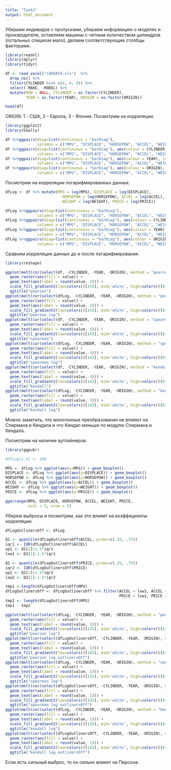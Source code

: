```yaml
---
title: "Task2"
output: html_document
---
```

Убираем индивидов с пропусками, убираем информацию о моделях и производителе,
оставляем машины с четным количеством цилиндров (остальных слишком мало), 
делаем соответствующие столбцы факторами.
```r
library(readxl)
library(dplyr)
library(tidyr)

df <- read_excel("CARDATA.xls")  %>% 
  drop_na() %>% 
  filter(CYLINDER %in% c(4, 6, 8)) %>% 
  select(-MAKE, -MODEL) %>% 
  mutate(ROW = NULL, CYLINDER = as.factor(CYLINDER), 
         YEAR = as.factor(YEAR), ORIGIN = as.factor(ORIGIN))

```

```r
head(df)
```
ORIGIN: 1 - США, 2 - Европа, 3 - Япония.
Посмотрим на корреляции.
```r
library(ggplot2)
library(GGally)

df %>%ggpairs(diag=list(continuous = "barDiag"),
              columns = c("MPG", "DISPLACE", "HORSEPOW", "ACCEL", "WEIGHT", "PRICE"))
df %>%ggpairs(diag=list(continuous = "barDiag"), aes(colour = CYLINDER), legend = 1,
              columns = c("MPG", "DISPLACE", "HORSEPOW", "ACCEL", "WEIGHT", "PRICE"))
df %>%ggpairs(diag=list(continuous = "barDiag"), aes(colour = YEAR), legend = 1,
              columns = c("MPG", "DISPLACE", "HORSEPOW", "ACCEL", "WEIGHT", "PRICE"))
df %>%ggpairs(diag=list(continuous = "barDiag"), aes(colour = ORIGIN), legend = 1,
              columns = c("MPG", "DISPLACE", "HORSEPOW", "ACCEL", "WEIGHT", "PRICE"))
```
Посмотрим на корреляции логарифмированных данных.
```r
dfLog <- df %>% mutate(MPG = log(MPG), DISPLACE = log(DISPLACE), 
                         HORSEPOW = log(HORSEPOW), ACCEL = log(ACCEL), 
                         WEIGHT = log(WEIGHT), PRICE = log(PRICE))
```

```r
dfLog %>%ggpairs(diag=list(continuous = "barDiag"),
              columns = c("MPG", "DISPLACE", "HORSEPOW", "ACCEL", "WEIGHT", "PRICE"))
dfLog %>%ggpairs(diag=list(continuous = "barDiag"), aes(colour = CYLINDER), legend = 1,
              columns = c("MPG", "DISPLACE", "HORSEPOW", "ACCEL", "WEIGHT", "PRICE"))
dfLog %>%ggpairs(diag=list(continuous = "barDiag"), aes(colour = YEAR), legend = 1,
              columns = c("MPG", "DISPLACE", "HORSEPOW", "ACCEL", "WEIGHT", "PRICE"))
dfLog %>%ggpairs(diag=list(continuous = "barDiag"), aes(colour = ORIGIN), legend = 1,
              columns = c("MPG", "DISPLACE", "HORSEPOW", "ACCEL", "WEIGHT", "PRICE"))
```
Сравним корреляции данных до и после логарифмирования.
```r
library(reshape)

ggplot(melt(cor(select(df, -CYLINDER, -YEAR, -ORIGIN), method = "pearson")), aes(X1, X2)) +
  geom_raster(aes(fill = value)) +
  geom_text(aes(label = round(value, 3))) +
  scale_fill_gradient2(low=colors()[143], mid='white', high=colors()[639]) + 
  ggtitle("pearson")
ggplot(melt(cor(select(dfLog, -CYLINDER, -YEAR, -ORIGIN), method = "pearson")), aes(X1, X2)) +
  geom_raster(aes(fill = value)) +
  geom_text(aes(label = round(value, 3))) +
  scale_fill_gradient2(low=colors()[143], mid='white', high=colors()[639]) + 
  ggtitle("pearson log")
ggplot(melt(cor(select(df, -CYLINDER, -YEAR, -ORIGIN), method = "spearman")), aes(X1, X2)) +
  geom_raster(aes(fill = value)) +
  geom_text(aes(label = round(value, 3))) +
  scale_fill_gradient2(low=colors()[143], mid='white', high=colors()[639]) +
  ggtitle("spearman")
ggplot(melt(cor(select(dfLog, -CYLINDER, -YEAR, -ORIGIN), method = "spearman")), aes(X1, X2)) +
  geom_raster(aes(fill = value)) +
  geom_text(aes(label = round(value, 3))) +
  scale_fill_gradient2(low=colors()[143], mid='white', high=colors()[639]) +
  ggtitle("spearman log")
ggplot(melt(cor(select(df, -CYLINDER, -YEAR, -ORIGIN), method = "kendall")), aes(X1, X2)) +
  geom_raster(aes(fill = value)) +
  geom_text(aes(label = round(value, 3))) +
  scale_fill_gradient2(low=colors()[143], mid='white', high=colors()[639]) +
  ggtitle("kendall")
ggplot(melt(cor(select(dfLog, -CYLINDER, -YEAR, -ORIGIN), method = "kendall")), aes(X1, X2)) +
  geom_raster(aes(fill = value)) +
  geom_text(aes(label = round(value, 3))) +
  scale_fill_gradient2(low=colors()[143], mid='white', high=colors()[639]) +
  ggtitle("kendall log")
```
Можно заметить, что монотонные преобразования не влияют на Спирмана и Кендала и 
что Кендал меньше по модулю Спирмана и Кендала.

Посмотрим на наличие аутлайнеров.
```r
library(ggpubr)

#dfLog[1,9] <- 100

MPG <- dfLog %>% ggplot(aes(y=MPG)) + geom_boxplot()
DISPLACE <- dfLog %>% ggplot(aes(y=DISPLACE)) + geom_boxplot()
HORSEPOW <- dfLog %>% ggplot(aes(y=HORSEPOW)) + geom_boxplot()
ACCEL <- dfLog %>% ggplot(aes(y=ACCEL)) + geom_boxplot()
WEIGHT <- dfLog %>% ggplot(aes(y=WEIGHT)) + geom_boxplot()
PRICE <- dfLog %>% ggplot(aes(y=PRICE)) + geom_boxplot()

ggarrange(MPG, DISPLACE, HORSEPOW, ACCEL, WEIGHT, PRICE,
          ncol = 3, nrow = 2)
```
Уберем выбросы и посмотрим, как это влияет на коэффициенты корреляции.
```r
dfLogOutlinersOff <- dfLog

Q1 <- quantile(dfLogOutlinersOff$ACCEL, probs=c(.25, .75))
iqr1 <- IQR(dfLogOutlinersOff$ACCEL)
up1 <- Q1[2]+1.5*iqr1
low1 <- Q1[1]-1.5*iqr1

Q2 <- quantile(dfLogOutlinersOff$PRICE, probs=c(.25, .75))
iqr2 <- IQR(dfLogOutlinersOff$PRICE)
up2 <- Q2[2]+1.5*iqr2
low2 <- Q2[1]-1.5*iqr2

tmp1 <-length(dfLogOutlinersOff$MPG)
dfLogOutlinersOff <- dfLogOutlinersOff %>% filter(ACCEL > low1, ACCEL < up1,
                                                  PRICE > low2, PRICE < up2)
tmp2 <- length(dfLogOutlinersOff$MPG)
tmp1 - tmp2
```
```r
ggplot(melt(cor(select(dfLog, -CYLINDER, -YEAR, -ORIGIN), method = "pearson")), aes(X1, X2)) +
  geom_raster(aes(fill = value)) +
  geom_text(aes(label = round(value, 1))) +
  scale_fill_gradient2(low=colors()[143], mid='white', high=colors()[639]) + 
  ggtitle("pearson log")
ggplot(melt(cor(select(dfLogOutlinersOff, -CYLINDER, -YEAR, -ORIGIN), method = "pearson")), aes(X1, X2)) +
  geom_raster(aes(fill = value)) +
  geom_text(aes(label = round(value, 1))) +
  scale_fill_gradient2(low=colors()[143], mid='white', high=colors()[639]) + 
  ggtitle("pearson log outlinersOff")
ggplot(melt(cor(select(dfLog, -CYLINDER, -YEAR, -ORIGIN), method = "spearman")), aes(X1, X2)) +
  geom_raster(aes(fill = value)) +
  geom_text(aes(label = round(value, 1))) +
  scale_fill_gradient2(low=colors()[143], mid='white', high=colors()[639]) +
  ggtitle("spearman log")
ggplot(melt(cor(select(dfLogOutlinersOff, -CYLINDER, -YEAR, -ORIGIN), method = "spearman")), aes(X1, X2)) +
  geom_raster(aes(fill = value)) +
  geom_text(aes(label = round(value, 1))) +
  scale_fill_gradient2(low=colors()[143], mid='white', high=colors()[639]) +
  ggtitle("spearman log outlinersOff")
ggplot(melt(cor(select(dfLog, -CYLINDER, -YEAR, -ORIGIN), method = "kendall")), aes(X1, X2)) +
  geom_raster(aes(fill = value)) +
  geom_text(aes(label = round(value, 1))) +
  scale_fill_gradient2(low=colors()[143], mid='white', high=colors()[639]) +
  ggtitle("kendall log")
ggplot(melt(cor(select(dfLogOutlinersOff, -CYLINDER, -YEAR, -ORIGIN), method = "kendall")), aes(X1, X2)) +
  geom_raster(aes(fill = value)) +
  geom_text(aes(label = round(value, 1))) +
  scale_fill_gradient2(low=colors()[143], mid='white', high=colors()[639]) +
  ggtitle("kendall log outlinersOff")
```
Если есть сильный выброс, то он сильно влияет на Пирсона.



